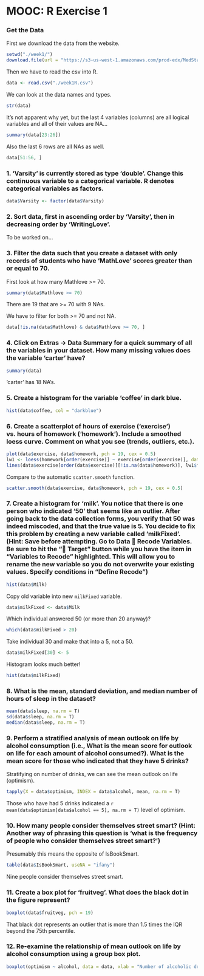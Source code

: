 MOOC: R Exercise 1
=========

### Get the Data

First we download the data from the website.
```r
setwd("./week1/")
download.file(url = "https://s3-us-west-1.amazonaws.com/prod-edx/MedStats/RegressionExerciseDocs/mock_class_data.csv", destfile = "week1R.csv", method = "curl")
```

Then we have to read the csv into R.
```r
data <- read.csv("./week1R.csv")
```

We can look at the data names and types.
```r
str(data)
```
It's not apparent why yet, but the last 4 variables (columns) are all logical variables and all of their values are NA...
```r
summary(data[23:26])
```

Also the last 6 rows are all NAs as well.
```r
data[51:56, ]
```


### 1. ‘Varsity’ is currently stored as type ‘double’. Change this continuous variable to a categorical variable. R denotes categorical variables as factors. 
```r
data$Varsity <- factor(data$Varsity)
```

### 2. Sort data, first in ascending order by ‘Varsity’, then in decreasing order by ‘WritingLove’.

To be worked on...

### 3. Filter the data such that you create a dataset with only records of students who have ‘MathLove’ scores greater than or equal to 70. 
First look at how many Mathlove >= 70.
```r
summary(data$Mathlove >= 70)
```

There are 19 that are >= 70 with 9 NAs.  

We have to filter for both >= 70 and not NA.
```r
data[!is.na(data$Mathlove) & data$Mathlove >= 70, ] 
```

### 4. Click on Extras -> Data Summary for a quick summary of all the variables in your dataset. How many missing values does the variable ‘carter’ have?
```r
summary(data)
```
'carter' has 18 NA's.

### 5. Create a histogram for the variable ‘coffee’ in dark blue.

```r
hist(data$coffee, col = "darkblue")
```


### 6. Create a scatterplot of hours of exercise (‘exercise’) vs. hours of homework (‘homework’). Include a smoothed loess curve. Comment on what you see (trends, outliers, etc.). 
```r
plot(data$exercise, data$homework, pch = 19, cex = 0.5)
lw1 <- loess(homework[order(exercise)] ~ exercise[order(exercise)], data = data) # We put it in order to make a line on the graph. Otherwise it's all crooked
lines(data$exercise[order(data$exercise)][!is.na(data$homework)], lw1$fitted) # We have to order the exercise points again as well as drop the NA observations to make this plot
```
Compare to the automatic `scatter.smooth` function.
```r
scatter.smooth(data$exercise, data$homework, pch = 19, cex = 0.5)
```


### 7. Create a histogram for ‘milk’. You notice that there is one person who indicated ‘50’ that seems like an outlier. After going back to the data collection forms, you verify that 50 was indeed miscoded, and that the true value is 5. You decide to fix this problem by creating a new variable called ‘milkFixed’. (Hint: Save before attempting. Go to Data  Recode Variables. Be sure to hit the “ Target” button while you have the item in “Variables to Recode” highlighted. This will allow you to rename the new variable so you do not overwrite your existing values. Specify conditions in “Define Recode”)
```r
hist(data$Milk)
```

Copy old variable into new `milkFixed` variable.
```r
data$milkFixed <- data$Milk
```

Which individual answered 50 (or more than 20 anyway)?
```r
which(data$milkFixed > 20)
```

Take individual 30 and make that into a 5, not a 50.
```r
data$milkFixed[30] <- 5
```

Histogram looks much better!
```r
hist(data$milkFixed)
```

### 8. What is the mean, standard deviation, and median number of hours of sleep in the dataset?
```r
mean(data$sleep, na.rm = T)
sd(data$sleep, na.rm = T)
median(data$sleep, na.rm = T)
```


### 9. Perform a stratified analysis of mean outlook on life by alcohol consumption (i.e., What is the mean score for outlook on life for each amount of alcohol consumed?). What is the mean score for those who indicated that they have 5 drinks?

Stratifying on number of drinks, we can see the mean outlook on life (optimism).
```r
tapply(X = data$optimism, INDEX = data$alcohol, mean, na.rm = T)
```

Those who have had 5 drinks indicated a `r mean(data$optimism[data$alcohol == 5], na.rm = T)` level of optimism.

### 10. How many people consider themselves street smart? (Hint: Another way of phrasing this question is ‘what is the frequency of people who consider themselves street smart?’)

Presumably this means the opposite of IsBookSmart.
```r
table(data$IsBookSmart, useNA = "ifany")
```
Nine people consider themselves street smart.

### 11. Create a box plot for ‘fruitveg’. What does the black dot in the figure represent?
```r
boxplot(data$fruitveg, pch = 19)
```
That black dot represents an outlier that is more than 1.5 times the IQR beyond the 75th percentile.

### 12. Re-examine the relationship of mean outlook on life by alcohol consumption using a group box plot. 
```r
boxplot(optimism ~ alcohol, data = data, xlab = "Number of alcoholic drinks/week", ylab= "Optimism score", varwidth = T)
```
